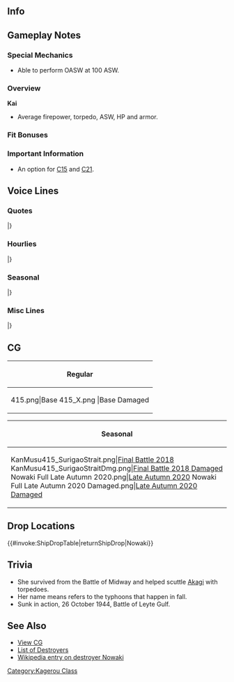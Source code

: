 ==Info==
{{KanmusuInfo|ID=215}}
{{KanmusuInfo|ID=215a}}

==Gameplay Notes==
===Special Mechanics===
* Able to perform OASW at 100 ASW.

===Overview===
'''Kai'''
* Average firepower, torpedo, ASW, HP and armor.  

===Fit Bonuses===
{{:{{BASEPAGENAME}}/Equipment Bonuses}}
{{clear}}

===Important Information===
* An option for [[Quests#C15|C15]] and [[Quests#C21|C21]].

==Voice Lines==
===Quotes===
{{ShipquoteHeader}}
{{ShipquoteKai
|scenario = Introduction
|origin = 陽炎型駆逐艦、野分。参上しました。さあ、司令。いきましょう。
|translation = Kagerou-class destroyer, Nowaki. Reporting in. Now, Commander. Let's go.
|audio = Nowaki-Introduction.ogg
}}
{{ShipquoteKai
|scenario = Library
|origin = 陽炎型駆逐艦十五番艦、野分です。舞鶴生まれです。舞風と一緒に第四駆逐隊に所属しました。 
緒戦は那珂さん率いる四水戦と共に南方作戦、そしてミッドウェー、マリアナ、レイテにも参加。
できること・・・全力で頑張りました。
|translation = I'm the 15th ship of the Kagerou-class destroyers, Nowaki. I was born in Maizuru. I belong to the 4th Destroyer Division with Maikaze.
At the start of the war I took part in the Southern Operations in DesRon4 lead by Naka-san; and then I also participated in Midway, Mariana and Leyte.<ref>The [https://ja.wikipedia.org/wiki/%E5%8D%97%E6%96%B9%E4%BD%9C%E6%88%A6 Southern Operations (南方作戦)] refers to Japan's operations to capture South East Asia and islands in the Pacific.</ref>
I'll put my all... into whatever I can do.
|audio = Nowaki-Library_Intro.ogg
}}
{{ShipquoteKai
|scenario = Secretary 1
|origin = あの…何かしら？
|translation = Umm... What is it?
|audio = Nowaki-Secretary_1.ogg
}}
{{ShipquoteKai
|scenario = Secretary 2
|origin = うん、司令、野分に何かお求めですか？
|translation = Yes, did you need me for something, Commander?
|audio = Nowaki-Secretary_3.ogg
}}
{{ShipquoteKai
|scenario = Secretary 2
|kai = yes
|origin = 司令、のわっち…とか呼ぶの、やめてもらえないでしょうか。
|translation = Could you stop... calling me Nowacchi too, Commander?<ref>As [[Maikaze]] and [[Arashi]] calls her.</ref>
|audio = Nowaki-Secretary_3_Kai.ogg
}}
{{ShipquoteKai
|scenario = Secretary 3
|origin = 舞風、やめなさいって…司令？…どういうこと？
|translation = Stop that, Maikaze... Commander? ...What's the meaning of this?
|audio = Nowaki-Secretary_2.ogg
}}
{{ShipquoteKai
|scenario = Secretary Idle
|origin = 舞風どうしてるかな…元気、かな…。あっ司令、大丈夫！野分、今待機中ですし！
|translation = I wonder how Maikaze is doing... Is she well... Ah, I'm fine, Commander! I'm on standby now!
|audio = Nowaki-Secretary_(Idle).ogg
}}
{{ShipquoteKai
|scenario = Secretary (Married)
|origin = 司令、もしかして少しお疲れでは？…無理せず少し休んでください。お願いします
|translation = Are you a bit tired, Commander? ...Please rest a while and don't push yourself. Please.
|audio = Nowaki-Secretary_(Married).ogg
}}
{{ShipquoteKai
|scenario = Wedding
|origin = 司令、あの… 何でしょうか？舞風が待ってるから、野分戻らないと…え？… これって… あの… 那珂さんにも報告しないと… え？… いらない？
|translation = Commander, ummm... What is it? I have to go because Maikaze is waiting... Eh? ...This is... umm.... I have to report to Naka-san... Eh? ...I don't need to?
|audio = Nowaki-Wedding_Line.ogg
}}
{{ShipquoteKai
|scenario = Player's Score
|origin = 情報の確認ですね。大事です。
|translation = Checking intelligence? That's important.
|audio = Nowaki-Show_Players_Score.ogg
}}
{{ShipquoteKai
|scenario = Joining the Fleet
|origin = 駆逐艦野分、出撃します！
|translation = Destroyer Nowaki, sortieing!
|audio = Nowaki-Joining_a_Fleet.ogg
}}
{{ShipquoteKai
|scenario = Equipment 1
|origin = いいですねぇ…これならいける気がします。
|translation = This is nice... With this, I feel like I can keep going.
|audio = Nowaki-Equipment_1.ogg
}}
{{ShipquoteKai
|scenario = Equipment 2
|origin = これは…ありがとうございます！
|translation = This is... Thank you!
|audio = Nowaki-Equipment_2.ogg
}}
{{ShipquoteKai
|scenario = Equipment 3
|origin = 待ってて！
|translation = Wait!
|audio = Nowaki-Equipment_3.ogg
}}
{{ShipquoteKai
|scenario = Supply
|origin = よかったぁ…これで戦えます。
|translation = Thank goodness... Now I can fight.
|audio = Nowaki-Supply.ogg
}}
{{ShipquoteKai
|scenario = Docking (Minor Damage)
|origin = 少しだけ…休ませてください。
|translation = Please... let me rest a while.
|audio = Nowaki-Docking_Minor.ogg
}}
{{ShipquoteKai
|scenario = Docking (Major Damage)
|origin = すみません…体調が戻ったら、すぐに戦線に復帰しますから。
|translation = Sorry... I'll return to the front lines when I've recovered.
|audio = Nowaki-Docking_Moderate.ogg
}}
{{ShipquoteKai
|scenario = Construction
|origin = 新しい仲間が来ましたね。
|translation = A new comrade has arrived.
|audio = Nowaki-Construction.ogg
}}
{{ShipquoteKai
|scenario = Returning from Sortie
|origin = 艦隊が帰投しました。お疲れ様でした。
|translation = The fleet has returned. Thanks for your hard work.
|audio = Nowaki-Return_From_Sortie.ogg
}}
{{ShipquoteKai
|scenario = Starting a Sortie
|origin = 第四駆逐隊、出撃です。抜錨！
|translation = 4th Destroyer Division, sortieing. Set sail!
|audio = Nowaki-Start_a_Sortie.ogg
}}
{{ShipquoteKai
|scenario = Starting a Battle
|origin = 四水戦、突撃する！続けーっ！
|translation = DesRon4, charge! Follow me!
|audio = Nowaki-Battle_Start.ogg
}}
{{ShipquoteKai
|scenario = Attack
|origin = やってやります！てーっ！
|translation = I've got this! Fire!
|audio = Nowaki-Attack.ogg
}}
{{ShipquoteKai
|scenario = Night Battle Attack 
|origin = まだまだ、こんなもんじゃない！
|translation = I'm not done yet!
|audio = Nowaki-Night Attackv2.ogg
}}
{{ShipquoteKai
|scenario = Night Battle Attack
|kai = yes
|origin = マリアナやレイテと比べれば、こんなのは！
|translation = Compared to Mariana or Leyte, this is nothing!
|audio = Nowaki-Night_Attack.ogg
}}
{{ShipquoteKai
|scenario = Night Battle
|origin = やってやる!全艦、突撃―っ！
|translation = We can do this! All ships, charge~!
|audio = Nowaki-Night_Battle.ogg
}}
{{ShipquoteKai
|scenario = MVP
|origin = はぁ…良かったぁ。そう、舞風、これが第四駆逐隊の力です！
|translation = Whew... Thank goodness. That's right Maikaze, this is the power of the 4th Destroyer Division!
|audio = Nowaki-MVP_(before_kai).ogg
}}
{{ShipquoteKai
|scenario = MVP
|kai = yes
|origin = そうよ…そう！舞風、見てたよね！これが第四駆逐隊の実力なんだから！
|translation = That's... right! Maikaze, you saw that right! This is the true power of the 4th Destroyer Division!
|audio = Nowaki-MVP.ogg
}}
{{ShipquoteKai
|scenario = Minor Damage 1
|origin = 痛っ！ちいっ…！
|translation = Ow~! Tch...!
|audio = Nowaki-Minor_Damage_1.ogg
}}
{{ShipquoteKai
|scenario = Minor Damage 2
|origin = 何！？レーダー射撃！？や、やだ…
|translation = What!? Radar-assisted fire!? No, no way...<ref>Battleships Iowa and New Jersey engaged Nowaki in an extreme-range (32 ~ 35km) stern chase, firing under a mix of radar and optical control. Nowaki received a bit of splinter damage for the trouble.</ref>
|audio = Nowaki-Minor_Damage_2.ogg
}}
{{ShipquoteKai
|scenario = Major Damage
|origin = やられた…ま、まだ動けます、今沈むわけには…いかない！
|translation = They got me... I, I can still move... I won't sink... now!
|audio = Nowaki-Moderate_Damage.ogg
}}
{{ShipquoteKai
|scenario = Sunk
|origin = ダメ…沈む…筑摩さん…ごめんなさい…野分…はあ…
|translation = No... I'm sinking... Chikuma-san... I'm sorry... I'm...
|audio = Nowaki-Sunk.ogg
}}
|} <references/>

{{clear}}

===Hourlies===
{{ShipquoteHeader | type = hourly}}
{{ShipquoteKai
|scenario = 00:00 
|origin = 司令、本日もこの野分が秘書艦を務めさせていただきます。宜しくお願いします。
|translation = I'll be serving as your secretary ship today, Commander. Please look after me.
|audio = Nowaki-00.ogg
}}
{{ShipquoteKai
|scenario = 01:00 
|origin = マルヒトマルマル。司令、深夜です。
|translation = 0100. It's late at night, Commander.
|audio = Nowaki-01.ogg
}}
{{ShipquoteKai
|scenario = 02:00 
|origin = マルフタマルマル。司令、丑三つ時です。
|translation = 0200. It's the dead of night, Commander.<ref>She literally says 'Hour of the Ox' which covers 0200 ~ 0230.</ref>
|audio = Nowaki-02.ogg
}}
{{ShipquoteKai
|scenario = 03:00 
|origin = マルサンマルマル。司令、眠くはないのですか？流石です！
|translation = 0300. Aren't you sleepy, Commander? That's impressive!
|audio = Nowaki-03.ogg
}}
{{ShipquoteKai
|scenario = 04:00 
|origin = マルヨンマルマル。司令、野分の言葉の意味ってご存知ですか？わぁっ、流石です！
|translation = 0400. Do you still understand what I'm saying, Commander? Wow, impressive!
|audio = Nowaki-04.ogg
}}
{{ShipquoteKai
|scenario = 05:00 
|origin = マルゴーマルマル。朝です。そろそろ総員起こしの準備ですね。
|translation = 0500. It's morning. It's almost time to get ready to wake everyone up.
|audio = Nowaki-05.ogg
}}
{{ShipquoteKai
|scenario = 06:00 
|origin = マルロクマルマル。朝です。朝食の支度、野分が致しますね。
|translation = 0600. It's morning. I'll go prepare breakfast alright.
|audio = Nowaki-06.ogg
}}
{{ShipquoteKai
|scenario = 07:00 
|origin = マルナナ……マルマル……ぁ、すみません、朝食の準備に夢中になってしまって……今日は和朝食です。さあ、召し上がれ。
|translation = 07...00... Ah, sorry, I was too focused on preparing breakfast... It's a Japanese-style breakfast today. Please, help yourself.
|audio = Nowaki-07.ogg
}}
{{ShipquoteKai
|scenario = 08:00 
|origin = マルハチマルマル。野分の朝食はいかがでしたか？まぁ、そうですか、よかったぁ。
|translation = 0800. How was the breakfast I made? Hmmm, is that so. That's good.
|audio = Nowaki-08.ogg
}}
{{ShipquoteKai
|scenario = 09:00 
|origin = マルキュウマルマル。そろそろ我が第四駆逐隊も、本気で出撃ですね。司令、命令を！
|translation = 0900. It's almost time for the 4th Destroyer Division to sortie in full force. Your orders, Commander!
|audio = Nowaki-09.ogg
}}
{{ShipquoteKai
|scenario = 10:00 
|origin = ヒトマルマルマル。舞風、所構わず踊ってたら危ないから……あっ、司令、すみません！
|translation = 1000. It's dangerous to dance everywhere like that Maikaze... Ah, sorry, Commander!
|audio = Nowaki-10.ogg
}}
{{ShipquoteKai
|scenario = 11:00 
|origin = ヒトヒトマルマル。司令、そろそろお昼ですね。何にします？野分がご用意します。
|translation = 1100. It's almost lunchtime, Commander. What would you like? I'll make it.
|audio = Nowaki-11.ogg
}}
{{ShipquoteKai
|scenario = 12:00 
|origin = ヒトフタマルマ……あっ、赤城さん。その節は……えっ？お昼？あ、あります！どうぞ！
|translation = 120... Ah, Akagi-san. At that time... Eh? Lunch? I, I do have it! Help yourself!<ref>Nowaki rescued the crew of Akagi after Midway.</ref>
|audio = Nowaki-12.ogg
}}
{{ShipquoteKai
|scenario = 13:00 
|origin = ヒトサンマルマル。先ほどは少し焦りました。すみません……いえ、大丈夫です。
|translation = 1300. I was a bit flustered just now. I'm sorry... No, I'm fine.
|audio = Nowaki-13.ogg
}}
{{ShipquoteKai
|scenario = 14:00 
|origin = ヒトヨンマルマル。さあ、午後の任務も張り切っていきましょう。司令、次は？
|translation = 1400. Now, let's get going with the afternoon's missions. What's next, Commander?
|audio = Nowaki-14.ogg
}}
{{ShipquoteKai
|scenario = 15:00 
|origin = ヒトゴーマルマル。舞風、ごめん、今執務中だから……はぁ、仕方ないでしょう……もう。
|translation = 1500. Sorry Maikaze, I'm working now... Sigh, can't be helped... jeez.
|audio = Nowaki-15.ogg
}}
{{ShipquoteKai
|scenario = 16:00 
|origin = ヒトロクマルマル。司令、すみません。大丈夫です、艦隊業務に影響はありません。
|translation = 1600. Sorry, Commander. I'm fine, it won't have any effect on the fleet's operations.<ref>The time of her lonely escape during Operation Hailstone from the surface engagement in which Maikaze and Katori were sunk. The pursuing US battleships Iowa and New Jersey ceased fire at 1558.</ref>
|audio = Nowaki-16.ogg
}}
{{ShipquoteKai
|scenario = 17:00 
|origin = ヒトナナマルマル。そろそろ陽が落ちますね。司令、夕陽って少し……悲しいですね。
|translation = 1700. It's almost sunset. Commander, the sunset is a bit... sad right.
|audio = Nowaki-17.ogg
}}
{{ShipquoteKai
|scenario = 18:00 
|origin = ヒトハチマルマル。夕食の支度をしますね。たまにはビフテキもどうでしょう？
|translation = 1800. I'll go prepare dinner. How about a steak once in a while? 
|audio = Nowaki-18.ogg
}}
{{ShipquoteKai
|scenario = 19:00 
|origin = ヒトキュウマルマル。夕食、ちょっと頑張りました。司令、お味はどうですか？
|translation = 1900. I put in a little more effort for dinner. How does it taste, Commander?
|audio = Nowaki-19.ogg
}}
{{ShipquoteKai
|scenario = 20:00 
|origin = フタマルマルマル。司令、食事の後は運動した方がいいですよ、運動。
|translation = 2000. You should really go get some exercise after eating, Commander.
|audio = Nowaki-20.ogg
}}
{{ShipquoteKai
|scenario = 21:00 
|origin = フタヒトマ……あ、利根さん、筑摩さん！はい、筑摩さん、野分、元気にやってます。
|translation = 20... Ah, Tone-san, Chikuma-san! Yes, I'm doing well Chikuma-san.<ref>Nowaki was sunk on the 26th of October 1944, losing all hands, including survivors from Chikuma rescued not long before.</ref>
|audio = Nowaki-21.ogg
}}
{{ShipquoteKai
|scenario = 22:00 
|origin = フタフタマルマル。司令、静かな夜ですね。ずっとこんな夜だといいですね。
|translation = 2200. Commander, it's a quiet night huh. It'd be nice if we could always have nights like these.
|audio = Nowaki-22.ogg
}}
{{ShipquoteKai
|scenario = 23:00 
|origin = フタサンマルマル。司令、本日も大変お疲れ様でした。野分、明日も頑張ります！
|translation = 2300. Thank you so much for your hard work today, Commander. I'll do my best tomorrow too!
|audio = Nowaki-23.ogg
}}
|} <references/>

{{clear}}

===Seasonal===
{{SeasonalHeaderOld}}
{{SeasonalQuote
|scenario = [[Seasonal/Christmas_2014|Christmas 2014]]
|origin =「クリスマス」？これが…これがケーキ？はむっ！　ん…甘くて、美味しい。
|translation =	“Christmas”? Is this… Is this cake? *nom*! Mmm… It’s sweet and delicious.
|audio = Nowaki_christmas2014.ogg
|notes =
}}
{{SeasonalQuote
|scenario = [[Seasonal/New_Year_2015|New Year 2015]]
|origin = 謹賀新年、司令！昨年は大変お世話になりました。今年も、よろしくどうぞ・・・です！
|translation =Happy New Year, Commander! Thanks for all your hard work last year. I’ll be in your care this year too!
|audio = Nowaki_2015newyear.ogg
|notes = 
}}
{{SeasonalQuote
|scenario = [[Seasonal/Setsubun_2015|Setsubun 2015]]
|origin =節分って…豆は投げた方がいいのか…食べた方がいいのか…ぅえっ？両方？なの？
|translation =	During Setsubun… is it better to throw the beans… or eat them… Eh? Both? Really?<ref>During Setsubun, throwing the beans is meant to ward off evil spirits while eating one bean for each year of your life brings good luck.</ref>
|audio = Nowaki_Setsubun_2015_Sec1.ogg
|notes = 
}}
{{SeasonalQuote
|scenario = [[Seasonal/Second_Anniversary|2nd Anniversary]]
|origin =そうですか…今日は特別な日なんですね…司令よかったですね。そうですか…
|translation =	I see… Today is an important day… I’m glad you’re here, Commander… I see…
|audio = 215_Nowaki_2ndAnniv.mp3
|notes = 
}}
{{SeasonalQuote
|scenario = [[Seasonal/Autumn_2019|Autumn 2019]]
|origin = 舞風、秋祭り、行く？うん、わかった。司令も誘うよ。いい？えへぇ、そうだよね。うん、わかった。
|translation =	Maikaze, are you going to the autumn festival? Alright then. I'll get the commander to come along too. Is that alright? Ehe, that's true. Ok, I got it.
|audio = Nowaki_Autumn_2019_Sec1.mp3
|notes = 
}}
{{SeasonalQuote
|scenario = [[Seasonal/Saury_2019|Saury 2019]]
|origin = 秋刀魚漁場の保護は厳しい戦いだ。四駆の全力で行こう。大丈夫。みんなとなら、できる！
|translation =	Guarding the saury fisheries will be a difficult battle. DesDiv4 will head out at full force. We'll be fine. With everyone here, we can do it!
|audio = Nowaki_Saury_2019_Sec1.mp3
|notes = 
}}
{{SeasonalQuote
|scenario = [[Seasonal/Late_Autumn_2020|Late Autumn 2020]]
|origin = いい感じですね？野分、これは嫌いじゃないです
|translation =	Do I look good? I don't mind these sorts of things.
|audio = Nowaki_Late_Autumn_2020_Secretary_1.mp3
|notes = 
}}
|}<references/>

{{clear}}

===Misc Lines===
{{SeasonalHeaderOld}}
{{SeasonalQuote
|scenario = [[Summer 2019 Event]]
|origin = 第四駆逐隊、戦場海域に突入。これより友軍艦隊を援護する。この野分に続け、突撃！
|translation = Destroyer Division 4 has stormed the operation area. We'll now support the allied forces. Follow me and charge!
|audio = Ship_Voice_Nowaki_Kai_Summer_2019_Event_Friend_Fleet_1.mp3
|notes = Friend Fleet Line
}}
|}<references/>

{{clear}}

==CG==
{| class="mw-collapsible mw-collapsed wikitable" style="width: 100%;"
!Regular
|-
|<gallery>
415.png|Base
415_X.png |Base Damaged
</gallery>
|}

{| class="mw-collapsible mw-collapsed wikitable" style="width: 100%;"
!Seasonal
|-
|<gallery>
KanMusu415_SurigaoStrait.png|[[Seasonal/Final_Battle|Final Battle 2018]]
KanMusu415_SurigaoStraitDmg.png|[[Seasonal/Final_Battle|Final Battle 2018 Damaged]]
Nowaki Full Late Autumn 2020.png|[[Seasonal/Late_Autumn_2020|Late Autumn 2020]]
Nowaki Full Late Autumn 2020 Damaged.png|[[Seasonal/Late_Autumn_2020|Late Autumn 2020 Damaged]]
</gallery>
|}

==Drop Locations==
{{#invoke:ShipDropTable|returnShipDrop|Nowaki}}

==Trivia==
* She survived from the Battle of Midway and helped scuttle [[Akagi]] with torpedoes.
* Her name means refers to the typhoons that happen in fall.
* Sunk in action, 26 October 1944, Battle of Leyte Gulf.

==See Also==
*[[{{PAGENAMEE}}/Gallery|View {{PAGENAME}} CG]]
*[[EliteDD|List of Destroyers]]
*[[wikipedia:Japanese_destroyer_Nowaki_(1940)|Wikipedia entry on destroyer Nowaki]]
{{Shiplist}}
[[Category:Kagerou Class]]